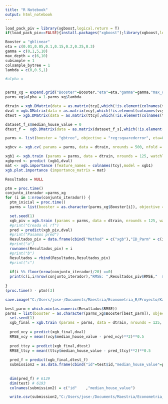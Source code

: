 ```yaml
---
title: "R Notebook"
output: html_notebook
---
```


```r
load_pack_piv = library(xgboost,logical.return = T)
if(load_pack_piv==FALSE){install.packages("xgboost");library(xgboost,logical.return = T)}

Booster = "gblinear"
eta = c(0.01,0.05,0.1,0.15,0.2,0.25,0.3)
gamma = c(0,1,5,10)
max_depth = c(6,10)
subsample = 1
colsample_bytree = 1
lambda = c(0,0.5,1)

#alpha =


parms_xg = expand.grid("Booster"=Booster,"eta"=eta,"gamma"=gamma,"max_depth"=max_depth,"subsample"=subsample,"colsample_bytree"=colsample_bytree,"lambda"=lambda)
parms_xg$alpha = 1-parms_xg$lambda

```


```r
dtrain = xgb.DMatrix(data = as.matrix(tcy[,which(!is.element(colnames(tcy),c("median_house_value")))]),label = tcy$median_house_value) 
dval = xgb.DMatrix(data = as.matrix(vcy[,which(!is.element(colnames(vcy),c("median_house_value")))]),label = vcy$median_house_value) 
dtest = xgb.DMatrix(data = as.matrix(ttcy[,which(!is.element(colnames(ttcy),c("median_house_value")))]),label = ttcy$median_house_value)

dataset_f_s$median_house_value = 0
dtest_f =  xgb.DMatrix(data = as.matrix(dataset_f_s[,which(!is.element(colnames(dataset_f_s),c("median_house_value")))]),label = dataset_f_s$median_house_value)

parms <- list(booster = "gbtree", objective = "reg:squarederror", eta=0.3, gamma=0, max_depth=6, min_child_weight=1, subsample=1, colsample_bytree=1)

xgbcv <- xgb.cv( params = parms, data = dtrain, nrounds = 500, nfold = 5, showsd = T, stratified = T, print.every.n = 10, early.stop.round = 20, maximize = F)

xgb1 <- xgb.train (params = parms, data = dtrain, nrounds = 125, watchlist = list(val=dval,train=dtrain), print.every.n = 10, early.stop.round = 10, maximize = F , eval_metric = "error")
xgbpred <- predict (xgb1,dval)
mat <- xgb.importance (feature_names = colnames(tcy),model = xgb1)
xgb.plot.importance (importance_matrix = mat) 
```


```r

Resultados = NULL 

ptm = proc.time()
conjunto_iterador =parms_xg
for (i in 1:nrow(conjunto_iterador)) {
  ptm_inicial = proc.time()
  parms = list(booster = as.character(parms_xg$Booster[i]), objective = "reg:squarederror", eta = parms_xg$eta[i], gamma=parms_xg$gamma[i], max_depth = parms_xg$max_depth[i], min_child_weight=1,subsample=parms_xg$subsample[i], colsample_bytree = parms_xg$colsample_bytree[i], alpha = parms_xg$alpha[i], lambda = parms_xg$lambda[i])

  set.seed(1)
  xgb_piv = xgb.train (params = parms, data = dtrain, nrounds = 125, watchlist = list(val=dval,train=dtrain), maximize = F , eval_metric = "error", verbose = 0)
  #print("Creada el rf")
  pred = predict(xgb_piv,dval)
  #print("Pasamos pred")
  Resultados_piv = data.frame(cbind("Method" = c("xgb"),"ID_Parm" = c(i),"RMSE"=mean((vcy$median_house_value - pred)**2)**0.5,"Tiempo" = (proc.time() - ptm_inicial)[3]),stringsAsFactors=F)
  #print("a")
  rownames(Resultados_piv) = i
  #print("b")
  Resultados = rbind(Resultados,Resultados_piv)
  #print("c")
  
  if(i %% floor(nrow(conjunto_iterador)/20) ==0)
  print(c(i,i/nrow(conjunto_iterador),"RMSE: ",Resultados_piv$RMSE,"  min RMSE: ",min(as.numeric(Resultados$RMSE)),"  Tiempo: ",Resultados_piv$Tiempo, "  Aproximado restante: ",(nrow(conjunto_iterador)-i)*mean(as.numeric(Resultados$Tiempo))  ))
  
}
(proc.time() - ptm)[3]

save.image("C:/Users/jose-/Documents/Maestria/Econometria_R/Proyecto/Kaggle_EconometicsR/Envs/xgb_2.RData")

```

```r
best_parm = which.min(as.numeric(Resultados$RMSE))
parms = list(booster = as.character(parms_xg$Booster[best_parm]), objective = "reg:squarederror", eta = parms_xg$eta[best_parm], gamma=parms_xg$gamma[best_parm], max_depth = parms_xg$max_depth[best_parm], min_child_weight=1,subsample=parms_xg$subsample[best_parm], colsample_bytree = parms_xg$colsample_bytree[best_parm], alpha = parms_xg$alpha[best_parm], lambda = parms_xg$lambda[best_parm])
  set.seed(1)
  xgb_final = xgb.train (params = parms, data = dtrain, nrounds = 125, watchlist = list(val=dval,train=dtrain), maximize = F , eval_metric = "error", verbose = 0)
  
  pred_vcy = predict(xgb_final,dval)
  RMSE_vcy = mean((vcy$median_house_value - pred_vcy)**2)**0.5
  
  pred_ttcy = predict(xgb_final,dtest)
  RMSE_ttcy = mean((ttcy$median_house_value - pred_ttcy)**2)**0.5
  
  pred_f = predict(xgb_final,dtest_f)
  submission2 = as.data.frame(cbind("id"=test$id,"median_house_value"=pred_f))
  
  
  dim(pred_f) # 6129    
  dim(test) # 6193   
  colnames(submission2) = c("id"	,"median_house_value")

  write.csv(submission2,"C:/Users/jose-/Documents/Maestria/Econometria_R/Proyecto/Kaggle_EconometicsR/submission2_20200627.csv",row.names = F)
  
```





